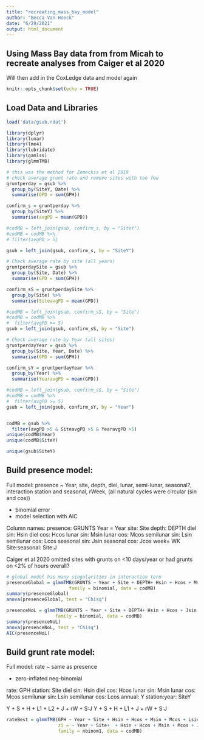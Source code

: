 ```yaml
---
title: "recreating_mass_bay_model"
author: "Becca Van Hoeck"
date: "6/29/2021"
output: html_document
---
```


## Using Mass Bay data from from Micah to recreate analyses from Caiger et al 2020

Will then add in the CoxLedge data and model again

```r
knitr::opts_chunk$set(echo = TRUE)
```

## Load Data and Libraries

```r

load('data/gsub.rdat')

library(dplyr)
library(lunar)
library(lme4)
library(lubridate)
library(gamlss)
library(glmmTMB)

# this was the method for Zemeckis et al 2019
# check average grunt rate and remove sites with too few
gruntperday = gsub %>% 
  group_by(SiteY, Date) %>%
  summarise(GPD = sum(GPH))

confirm_s = gruntperday %>% 
  group_by(SiteY) %>% 
  summarise(avgPD = mean(GPD))

#codMB = left_join(gsub, confirm_s, by = "SiteY")
#codMB = codMB %>%
# filter(avgPD > 5)

gsub = left_join(gsub, confirm_s, by = "SiteY")

# Check average rate by site (all years)
gruntperdaySite = gsub %>% 
  group_by(Site, Date) %>%
  summarise(GPD = sum(GPH))

confirm_sS = gruntperdaySite %>% 
  group_by(Site) %>% 
  summarise(SiteavgPD = mean(GPD))

#codMB = left_join(gsub, confirm_sS, by = "Site")
#codMB = codMB %>%
#  filter(avgPD >= 5)
gsub = left_join(gsub, confirm_sS, by = "Site")

# Check average rate by Year (all sites)
gruntperdayYear = gsub %>% 
  group_by(Site, Year, Date) %>%
  summarise(GPD = sum(GPH))

confirm_sY = gruntperdayYear %>% 
  group_by(Year) %>% 
  summarise(YearavgPD = mean(GPD))

#codMB = left_join(gsub, confirm_sS, by = "Site")
#codMB = codMB %>%
#  filter(avgPD >= 5)
gsub = left_join(gsub, confirm_sY, by = "Year")


codMB = gsub %>%
  filter(avgPD >5 & SiteavgPD >5 & YearavgPD >5)
unique(codMB$Year)
unique(codMB$SiteY)

unique(gsub$SiteY)

```

## Build presence model:

Full model: presence ~ Year, site, depth, diel, lunar, semi-lunar, seasonal?, interaction station and seasonal, rWeek,
(all natural cycles were circular (sin and cos))

- binomial error
- model selection with AIC

Column names: 
presence: GRUNTS
Year = Year
site: Site
depth: DEPTH
diel sin: Hsin
diel cos: Hcos
lunar sin: Msin
lunar cos: Mcos
semilunar sin: Lsin
semilunar cos: Lcos
seasonal sin: Jsin
seasonal cos: Jcos
week= WK
Site:seasonal: Site:J

Caiger et al 2020 omitted sites with grunts on <10 days/year or had grunts on <2% of hours overall?   

```r
# global model has many singularities in interaction term
presenceGlobal = glmmTMB(GRUNTS ~ Year + Site + DEPTH+ Hsin + Hcos + Msin + Mcos + Lsin + Lcos + Jsin + Jcos + (1|WK) + Site:J,
                       family = binomial, data = codMB)
summary(presenceGlobal)
anova(presenceGlobal, test = "Chisq")

presenceNoL = glmmTMB(GRUNTS ~ Year + Site + DEPTH+ Hsin + Hcos + Jsin + Jcos + (1|WK) + Site:J,
                  family = binomial, data = codMB)
summary(presenceNoL)
anova(presenceNoL, test = "Chisq")
AIC(presenceNoL)


```

## Build grunt rate model: 

Full model: rate ~ same as presence

- zero-inflated neg-binomial

rate: GPH
station: Site
diel sin: Hsin
diel cos: Hcos
lunar sin: Msin
lunar cos: Mcos
semilunar sin: Lsin
semilunar cos: Lcos
annual: Y
station:year: SiteY

Y + S + H + L1 + L2 + J + rW + S:J
Y + S + H + L1 + J + rW + S:J

```r

rateBest = glmmTMB(GPH ~ Year + Site + Hsin + Hcos + Msin + Mcos + Lsin + Lcos + Jsin + Jcos + (1|WK) + Site:J,
                   zi = ~ Year + Site+  + Hsin + Hcos + Msin + Mcos + Jsin + Jcos + (1|WK) + Site:J,
                   family = nbinom1, data = codMB)



```


